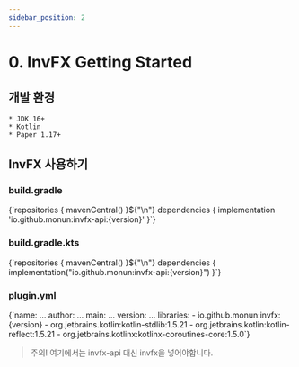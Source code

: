 ```yaml
---
sidebar_position: 2
---
```


# 0. InvFX Getting Started




## 개발 환경
    * JDK 16+
    * Kotlin
    * Paper 1.17+

## InvFX 사용하기
### build.gradle
<MavenVersion language="groovy" notation="io.github.monun:invfx-api">
    {`repositories {
    mavenCentral()
}${"\n"}
dependencies {
    implementation 'io.github.monun:invfx-api:{version}'
}`}
</MavenVersion>

### build.gradle.kts
<MavenVersion language="kotlin" notation="io.github.monun:invfx-api">
    {`repositories {
    mavenCentral()
}${"\n"}
dependencies {
    implementation("io.github.monun:invfx-api:{version}")
}`}
</MavenVersion>

### plugin.yml
<MavenVersion language="yaml" notation="io.github.monun:invfx-api">
    {`name: ...
author: ...
main: ...
version: ...
libraries:
    - io.github.monun:invfx:{version}
    - org.jetbrains.kotlin:kotlin-stdlib:1.5.21
    - org.jetbrains.kotlin:kotlin-reflect:1.5.21
    - org.jetbrains.kotlinx:kotlinx-coroutines-core:1.5.0`}
</MavenVersion>

> 주의! 여기에서는 invfx-api 대신 invfx을 넣어야합니다.


<!--
val heptagram = retrieveUser("Heptagram")
println(heptagram.fans.map { it.blackCowness }.sum())

-------------------------------------------------------
| C͟O͟N͟S͟O͟L͟E͟ | TERMINAL | PROBLEMS |
Exception in thread "main" java.lang.ArithmeticException: integer overflow
-->

